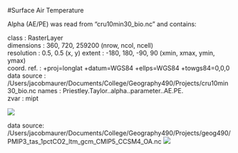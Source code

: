 #Surface Air Temperature

Alpha (AE/PE) was read from "cru10min30_bio.nc" and contains: 

class       : RasterLayer  
dimensions  : 360, 720, 259200  (nrow, ncol, ncell)  
resolution  : 0.5, 0.5  (x, y) 
extent      : -180, 180, -90, 90  (xmin, xmax, ymin, ymax)  
coord. ref. : +proj=longlat +datum=WGS84 +ellps=WGS84 +towgs84=0,0,0  
data source : /Users/jacobmaurer/Documents/College/Geography490/Projects/cru10min30_bio.nc
names       : Priestley.Taylor..alpha..parameter..AE.PE.  
zvar        : mipt  

![](alpha.png)


data source: /Users/jacobmaurer/Documents/College/Geography490/Projects/geog490/PMIP3_tas_1pctCO2_ltm_gcm_CMIP5_CCSM4_OA.nc
![](CountryOutline.png)